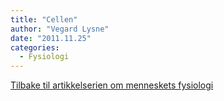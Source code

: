 ```yaml
---
title: "Cellen"
author: "Vegard Lysne"
date: "2011.11.25"
categories: 
  - Fysiologi
---
```


[Tilbake til artikkelserien om menneskets fysiologi](../../fysiologi.html)
